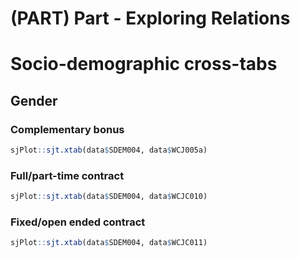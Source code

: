 # (PART) Part - Exploring Relations {-}

# Socio-demographic cross-tabs 

## Gender

### Complementary bonus
```r
sjPlot::sjt.xtab(data$SDEM004, data$WCJ005a)
```


### Full/part-time contract
```r
sjPlot::sjt.xtab(data$SDEM004, data$WCJC010)
```

### Fixed/open ended contract
```r
sjPlot::sjt.xtab(data$SDEM004, data$WCJC011)
```

<p>&nbsp;</p>
<p>&nbsp;</p>



